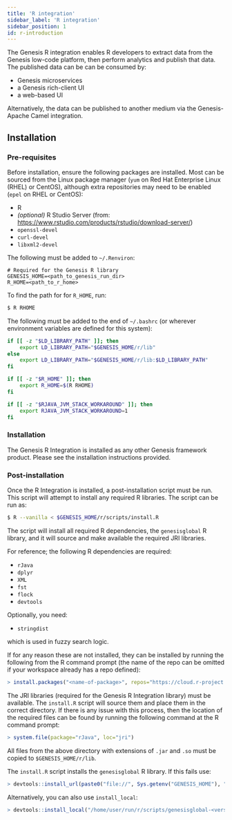 ```yaml
---
title: 'R integration'
sidebar_label: 'R integration'
sidebar_position: 1
id: r-introduction
---
```



The Genesis R integration enables R developers to extract data from the Genesis low-code platform, then perform analytics and publish that data. The published data can be can be consumed by:

- Genesis microservices
- a Genesis rich-client UI
- a web-based UI

Alternatively, the data can be published to another medium via the Genesis-Apache Camel integration.

## Installation
### Pre-requisites
Before installation, ensure the following packages are installed. Most can be sourced from the Linux package manager (`yum` on Red Hat Enterprise Linux (RHEL) or CentOS), although extra repositories may need to be enabled (`epel` on RHEL or CentOS):

 * R
 * *(optional)* R Studio Server (from: https://www.rstudio.com/products/rstudio/download-server/)
 * `openssl-devel`
 * `curl-devel`
 * `libxml2-devel`

The following must be added to `~/.Renviron`:

```
# Required for the Genesis R library
GENESIS_HOME=<path_to_genesis_run_dir>
R_HOME=<path_to_r_home>
```

To find the path for for `R_HOME`, run:

```bash
$ R RHOME
```

The following must be added to the end of `~/.bashrc` (or wherever environment variables are defined for this system):

```bash
if [[ -z "$LD_LIBRARY_PATH" ]]; then
    export LD_LIBRARY_PATH="$GENESIS_HOME/r/lib"
else
    export LD_LIBRARY_PATH="$GENESIS_HOME/r/lib:$LD_LIBRARY_PATH"
fi

if [[ -z "$R_HOME" ]]; then
    export R_HOME=$(R RHOME)
fi

if [[ -z "$RJAVA_JVM_STACK_WORKAROUND" ]]; then
    export RJAVA_JVM_STACK_WORKAROUND=1
fi
```

### Installation
The Genesis R Integration is installed as any other Genesis framework product. Please see the installation instructions provided.

### Post-installation
Once the R Integration is installed, a post-installation script must be run. This script will attempt to install any required R libraries. The script can be run as:

```bash
$ R --vanilla < $GENESIS_HOME/r/scripts/install.R
```

The script will install all required R dependencies, the `genesisglobal` R library, and it will source and make available the required JRI libraries.

For reference; the following R dependencies are required:

 * `rJava`
 * `dplyr`
 * `XML`
 * `fst`
 * `flock`
 * `devtools`
 
Optionally, you need:

  * `stringdist`

which is used in fuzzy search logic.

If for any reason these are not installed, they can be installed by running the following from the R command prompt (the name of the repo can be omitted if your workspace already has a repo defined):

```R
> install.packages("<name-of-package>", repos="https://cloud.r-project.org/")
```

The JRI libraries (required for the Genesis R Integration library) must be available. The `install.R` script will source them and place them in the correct directory. If there is any issue with this process, then the location of the required files can be found by running the following command at the R command prompt:

```R
> system.file(package="rJava", loc="jri")
```

All files from the above directory with extensions of `.jar` and `.so` must be copied to `$GENESIS_HOME/r/lib`.

The `install.R` script installs the `genesisglobal` R library. If this fails use:

```R
> devtools::install_url(paste0("file://", Sys.getenv("GENESIS_HOME"), "/r/scripts/genesisglobal-<version>-bin.zip))"
```

Alternatively, you can also use `install_local`:

```R
> devtools::install_local("/home/user/run/r/scripts/genesisglobal-<version>-bin.zip")
```